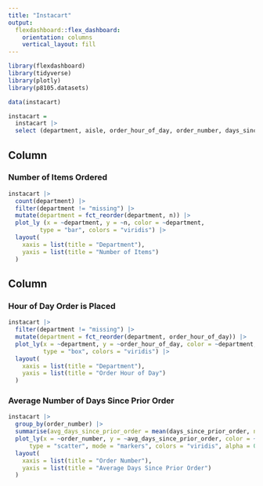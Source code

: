```yaml
---
title: "Instacart"
output: 
  flexdashboard::flex_dashboard:
    orientation: columns
    vertical_layout: fill
---
```


```r
library(flexdashboard)
library(tidyverse)
library(plotly)
library(p8105.datasets)
```


```r
data(instacart)
```


```r
instacart = 
  instacart |> 
  select (department, aisle, order_hour_of_day, order_number, days_since_prior_order)
```

Column {data-width=650}
-----------------------------------------------------------------------

### Number of Items Ordered

```r
instacart |> 
  count(department) |> 
  filter(department != "missing") |> 
  mutate(department = fct_reorder(department, n)) |> 
  plot_ly (x = ~department, y = ~n, color = ~department,
         type = "bar", colors = "viridis") |> 
  layout(
    xaxis = list(title = "Department"),   
    yaxis = list(title = "Number of Items") 
  )
```

Column {data-width=350}
-----------------------------------------------------------------------

### Hour of Day Order is Placed

```r
instacart |>
  filter(department != "missing") |> 
  mutate(department = fct_reorder(department, order_hour_of_day)) |>
  plot_ly(x = ~department, y = ~order_hour_of_day, color = ~department,
          type = "box", colors = "viridis") |> 
  layout(
    xaxis = list(title = "Department"),   
    yaxis = list(title = "Order Hour of Day") 
  )
```

### Average Number of Days Since Prior Order

```r
instacart |>
  group_by(order_number) |>
  summarise(avg_days_since_prior_order = mean(days_since_prior_order, na.rm = TRUE)) |> 
  plot_ly(x = ~order_number, y = ~avg_days_since_prior_order, color = ~order_number,
      type = "scatter", mode = "markers", colors = "viridis", alpha = 0.8) |> 
  layout(
    xaxis = list(title = "Order Number"),   
    yaxis = list(title = "Average Days Since Prior Order") 
  )
```


